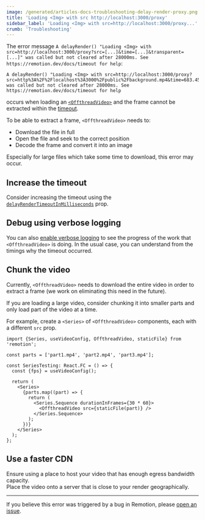 ```yaml
---
image: /generated/articles-docs-troubleshooting-delay-render-proxy.png
title: 'Loading <Img> with src http://localhost:3000/proxy'
sidebar_label: 'Loading <Img> with src=http://localhost:3000/proxy...'
crumb: 'Troubleshooting'
---
```


The error message `A delayRender() "Loading <Img> with src=http://localhost:3000/proxy?src=[...]&time=[...]&transparent=[...]" was called but not cleared after 28000ms. See https://remotion.dev/docs/timeout for help`:

```
A delayRender() "Loading <Img> with src=http://localhost:3000/proxy?src=http%3A%2F%2Flocalhost%3A3000%2Fpublic%2Fbackground.mp4&time=683.45&transparent=false" was called but not cleared after 28000ms. See https://remotion.dev/docs/timeout for help
```

occurs when loading an [`<OffthreadVideo>`](/docs/offthreadvideo) and the frame cannot be extracted within the [timeout](/docs/cli/render#--timeout).

To be able to extract a frame, `<OffthreadVideo>` needs to:

- Download the file in full
- Open the file and seek to the correct position
- Decode the frame and convert it into an image

Especially for large files which take some time to download, this error may occur.

## Increase the timeout

Consider increasing the timeout using the [`delayRenderTimeoutInMilliseconds`](/docs/offthreadvideo/#delayrendertimeoutinmilliseconds) prop.

## Debug using verbose logging

You can also [enable verbose logging](/docs/troubleshooting/debug-failed-render) to see the progress of the work that `<OffthreadVideo>` is doing. In the usual case, you can understand from the timings why the timeout occurred.

## Chunk the video

Currently, `<OffthreadVideo>` needs to download the entire video in order to extract a frame (we work on eliminating this need in the future).

If you are loading a large video, consider chunking it into smaller parts and only load part of the video at a time.

For example, create a `<Series>` of `<OffthreadVideo>` components, each with a different `src` prop.

```tsx twoslash
import {Series, useVideoConfig, OffthreadVideo, staticFile} from 'remotion';

const parts = ['part1.mp4', 'part2.mp4', 'part3.mp4'];

const SeriesTesting: React.FC = () => {
  const {fps} = useVideoConfig();

  return (
    <Series>
      {parts.map((part) => {
        return (
          <Series.Sequence durationInFrames={30 * 60}>
            <OffthreadVideo src={staticFile(part)} />
          </Series.Sequence>
        );
      })}
    </Series>
  );
};
```

## Use a faster CDN

Ensure using a place to host your video that has enough egress bandwidth capacity.  
Place the video onto a server that is close to your render geographically.

---

If you believe this error was triggered by a bug in Remotion, please [open an issue](/docs/get-help).
